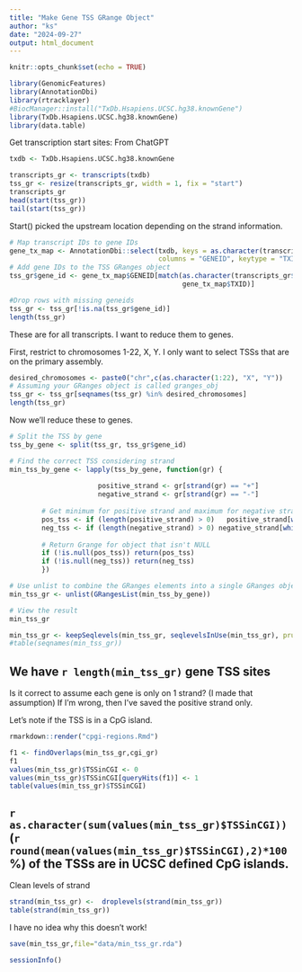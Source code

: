 ```yaml
---
title: "Make Gene TSS GRange Object"
author: "ks"
date: "2024-09-27"
output: html_document
---
```


```r
knitr::opts_chunk$set(echo = TRUE)
```

```r
library(GenomicFeatures)
library(AnnotationDbi)
library(rtracklayer)
#BiocManager::install("TxDb.Hsapiens.UCSC.hg38.knownGene")
library(TxDb.Hsapiens.UCSC.hg38.knownGene)
library(data.table)
```

Get transcription start sites:
From ChatGPT
```r
txdb <- TxDb.Hsapiens.UCSC.hg38.knownGene

transcripts_gr <- transcripts(txdb)
tss_gr <- resize(transcripts_gr, width = 1, fix = "start")
transcripts_gr
head(start(tss_gr))
tail(start(tss_gr))
```

Start() picked the upstream location depending on the strand information.

```r
# Map transcript IDs to gene IDs
gene_tx_map <- AnnotationDbi::select(txdb, keys = as.character(transcripts_gr$tx_id), 
                                     columns = "GENEID", keytype = "TXID")
# Add gene IDs to the TSS GRanges object
tss_gr$gene_id <- gene_tx_map$GENEID[match(as.character(transcripts_gr$tx_id),
                                           gene_tx_map$TXID)]

#Drop rows with missing geneids
tss_gr <- tss_gr[!is.na(tss_gr$gene_id)]
length(tss_gr)
```

These are for all transcripts. I want to reduce them to genes.

First, restrict to chromosomes 1-22, X, Y.  I only want to select TSSs that are
on the primary assembly.
```r
desired_chromosomes <- paste0("chr",c(as.character(1:22), "X", "Y"))
# Assuming your GRanges object is called granges_obj
tss_gr <- tss_gr[seqnames(tss_gr) %in% desired_chromosomes]
length(tss_gr)
```
Now we'll reduce these to genes.

```r
# Split the TSS by gene
tss_by_gene <- split(tss_gr, tss_gr$gene_id)

# Find the correct TSS considering strand
min_tss_by_gene <- lapply(tss_by_gene, function(gr) {
                    
                      positive_strand <- gr[strand(gr) == "+"]
                      negative_strand <- gr[strand(gr) == "-"]
  
        # Get minimum for positive strand and maximum for negative strand
        pos_tss <- if (length(positive_strand) > 0)   positive_strand[which.min(start(positive_strand))] else NULL
        neg_tss <- if (length(negative_strand) > 0) negative_strand[which.max(start(negative_strand))] else NULL
  
        # Return Grange for object that isn't NULL
        if (!is.null(pos_tss)) return(pos_tss)
        if (!is.null(neg_tss)) return(neg_tss) 
        })

# Use unlist to combine the GRanges elements into a single GRanges object
min_tss_gr <- unlist(GRangesList(min_tss_by_gene))

# View the result
min_tss_gr

min_tss_gr <- keepSeqlevels(min_tss_gr, seqlevelsInUse(min_tss_gr), pruning.mode = "coarse")
#table(seqnames(min_tss_gr))
```

## We have `r length(min_tss_gr)` gene TSS sites

Is it correct to assume each gene is only on 1 strand? (I made that assumption)
If I'm wrong, then I've saved the positive strand only.

Let's note if the TSS is in a CpG island.
```r
rmarkdown::render("cpgi-regions.Rmd")

f1 <- findOverlaps(min_tss_gr,cgi_gr)
f1
values(min_tss_gr)$TSSinCGI <- 0
values(min_tss_gr)$TSSinCGI[queryHits(f1)] <- 1
table(values(min_tss_gr)$TSSinCGI)
```

## `r as.character(sum(values(min_tss_gr)$TSSinCGI))` (`r round(mean(values(min_tss_gr)$TSSinCGI),2)*100`\%) of the TSSs are in UCSC defined CpG islands.

Clean levels of strand
```r
strand(min_tss_gr) <-  droplevels(strand(min_tss_gr))
table(strand(min_tss_gr))
```

I have no idea why this doesn't work!

```r
save(min_tss_gr,file="data/min_tss_gr.rda")
```


```r
sessionInfo()
```

